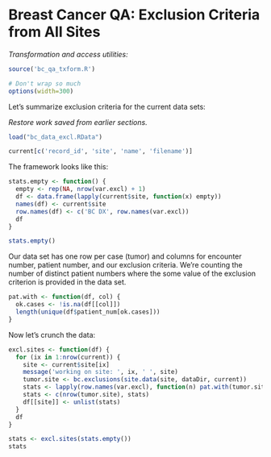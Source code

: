 Breast Cancer QA: Exclusion Criteria from All Sites
===================================================

*Transformation and access utilities:*

```r
source('bc_qa_txform.R')
```


```r
# Don't wrap so much
options(width=300) 
```


Let's summarize exclusion criteria for the current data sets:

*Restore work saved from earlier sections.*

```r
load("bc_data_excl.RData")
```

```r
current[c('record_id', 'site', 'name', 'filename')]
```


The framework looks like this:

```r
stats.empty <- function() {
  empty <- rep(NA, nrow(var.excl) + 1)
  df <- data.frame(lapply(current$site, function(x) empty))
  names(df) <- current$site
  row.names(df) <- c('BC DX', row.names(var.excl))
  df
}

stats.empty()
```

Our data set has one row per case (tumor) and columns for encounter number, patient number, and our exclusion criteria. We're counting the number of distinct patient numbers where the some value of the exclusion criterion is provided in the data set.


```r
pat.with <- function(df, col) {
  ok.cases <- !is.na(df[[col]])
  length(unique(df$patient_num[ok.cases]))
}
```

Now let's crunch the data:

```r
excl.sites <- function(df) {
  for (ix in 1:nrow(current)) {
    site <- current$site[ix]
    message('working on site: ', ix, ' ', site)
    tumor.site <- bc.exclusions(site.data(site, dataDir, current))
    stats <- lapply(row.names(var.excl), function(n) pat.with(tumor.site, n))
    stats <- c(nrow(tumor.site), stats)
    df[[site]] <- unlist(stats)
  }
  df
}

stats <- excl.sites(stats.empty())
stats
```